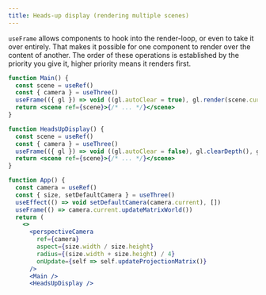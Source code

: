 ```yaml
---
title: Heads-up display (rendering multiple scenes)
---
```


`useFrame` allows components to hook into the render-loop, or even to take it over entirely. That makes it possible for one component to render over the content of another. The order of these operations is established by the priority you give it, higher priority means it renders first.

```jsx
function Main() {
  const scene = useRef()
  const { camera } = useThree()
  useFrame(({ gl }) => void ((gl.autoClear = true), gl.render(scene.current, camera)), 100)
  return <scene ref={scene}>{/* ... */}</scene>
}

function HeadsUpDisplay() {
  const scene = useRef()
  const { camera } = useThree()
  useFrame(({ gl }) => void ((gl.autoClear = false), gl.clearDepth(), gl.render(scene.current, camera)), 10)
  return <scene ref={scene}>{/* ... */}</scene>
}

function App() {
  const camera = useRef()
  const { size, setDefaultCamera } = useThree()
  useEffect(() => void setDefaultCamera(camera.current), [])
  useFrame(() => camera.current.updateMatrixWorld())
  return (
    <>
      <perspectiveCamera
        ref={camera}
        aspect={size.width / size.height}
        radius={(size.width + size.height) / 4}
        onUpdate={self => self.updateProjectionMatrix()}
      />
      <Main />
      <HeadsUpDisplay />
```
